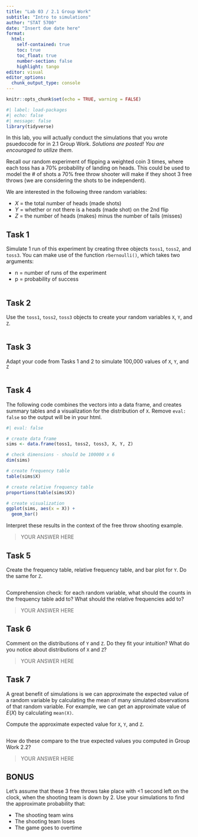 ```yaml
---
title: "Lab 03 / 2.1 Group Work"
subtitle: "Intro to simulations"
author: "STAT 5700"
date: "Insert due date here"
format: 
  html:
    self-contained: true
    toc: true
    toc_float: true
    number-section: false
    highlight: tango
editor: visual
editor_options: 
  chunk_output_type: console
---
```


```r
knitr::opts_chunk$set(echo = TRUE, warning = FALSE)
```

```r
#| label: load-packages
#| echo: false
#| message: false
library(tidyverse)
```

In this lab, you will actually conduct the simulations that you wrote psuedocode for in 2.1 Group Work. *Solutions are posted! You are encouraged to utilize them*.

Recall our random experiment of flipping a weighted coin 3 times, where each toss has a 70% probability of landing on heads. This could be used to model the \# of shots a 70% free throw shooter will make if they shoot 3 free throws (we are considering the shots to be independent).

We are interested in the following three random variables:

-   $X$ = the total number of heads (made shots)
-   $Y$ = whether or not there is a heads (made shot) on the 2nd flip
-   $Z$ = the number of heads (makes) minus the number of tails (misses)

## Task 1

Simulate 1 run of this experiment by creating three objects `toss1`, `toss2`, and `toss3`. You can make use of the function `rbernoulli()`, which takes two arguments:

-   n = number of runs of the experiment
-   p = probability of success

```r

```

## Task 2

Use the `toss1`, `toss2`, `toss3` objects to create your random variables `X`, `Y`, and `Z`.

```r

```

## Task 3

Adapt your code from Tasks 1 and 2 to simulate 100,000 values of `X`, `Y`, and `Z`

```r

```

## Task 4

The following code combines the vectors into a data frame, and creates summary tables and a visualization for the distribution of `X`. Remove `eval: false` so the output will be in your html.

```r
#| eval: false

# create data frame
sims <- data.frame(toss1, toss2, toss3, X, Y, Z)

# check dimensions - should be 100000 x 6
dim(sims)

# create frequency table
table(sims$X)

# create relative frequency table
proportions(table(sims$X))

# create visualization
ggplot(sims, aes(x = X)) +
  geom_bar()
```

Interpret these results in the context of the free throw shooting example.

> YOUR ANSWER HERE

## Task 5

Create the frequency table, relative frequency table, and bar plot for `Y`. Do the same for `Z`.

```r

```

Comprehension check: for each random variable, what should the counts in the frequency table add to? What should the relative frequencies add to?

> YOUR ANSWER HERE

## Task 6

Comment on the distributions of `Y` and `Z`. Do they fit your intuition? What do you notice about distributions of `X` and `Z`?

> YOUR ANSWER HERE

## Task 7

A great benefit of simulations is we can approximate the expected value of a random variable by calculating the mean of many simulated observations of that random variable. For example, we can get an approximate value of $E(X)$ by calculating `mean(X)`.

Compute the approximate expected value for `X`, `Y`, and `Z`.

```r

```

How do these compare to the true expected values you computed in Group Work 2.2?

> YOUR ANSWER HERE

## BONUS

Let's assume that these 3 free throws take place with \<1 second left on the clock, when the shooting team is down by 2. Use your simulations to find the approximate probability that:

-   The shooting team wins
-   The shooting team loses
-   The game goes to overtime
